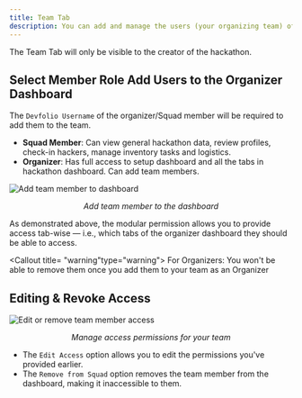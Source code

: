 ```yaml
---
title: Team Tab
description: You can add and manage the users (your organizing team) of the Organizer Dashboard here.
---
```


<Callout title="Note" type="info">
  The Team Tab will only be visible to the creator of the hackathon.
</Callout>

## Select Member Role Add Users to the Organizer Dashboard

The `Devfolio Username` of the organizer/Squad member will be required to add them to the team.

- **Squad Member**: Can view general hackathon data, review profiles, check-in hackers, manage inventory tasks and logistics.
- **Organizer**: Has full access to setup dashboard and all the tabs in hackathon dashboard. Can add team members.

<img src="/assets/team.gif" alt="Add team member to dashboard" />
<p align="center"><i>Add team member to the dashboard</i></p>

As demonstrated above, the modular permission allows you to provide access tab-wise — i.e., which tabs of the organizer dashboard they should be able to access.

<Callout title= "warning"type="warning">
  For Organizers: You won't be able to remove them once you add them to your team as an Organizer
</Callout>


## Editing & Revoke Access

<img src="/assets/revised.gif" alt="Edit or remove team member access" />
<p align="center"><i>Manage access permissions for your team</i></p>

- The `Edit Access` option allows you to edit the permissions you've provided earlier.  
- The `Remove from Squad` option removes the team member from the dashboard, making it inaccessible to them.
